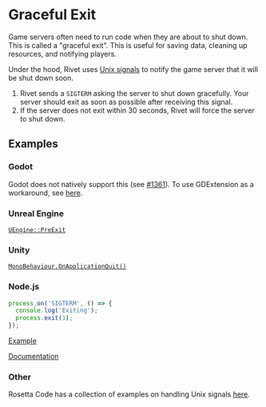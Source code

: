 # Graceful Exit

Game servers often need to run code when they are about to shut down. This is called a "graceful exit". This is useful for saving data, cleaning up resources, and notifying players.

Under the hood, Rivet uses [Unix signals](https://www.math.stonybrook.edu/~ccc/dfc/dfc/signals.html#:~:text=A%20signal%20is%20a%20message,send%20it%20a%20SIGHUP%20signal.) to notify the game server that it will be shut down soon.

1. Rivet sends a `SIGTERM` asking the server to shut down gracefully. Your server should exit as soon as possible after receiving this signal.
2. If the server does not exit within 30 seconds, Rivet will force the server to shut down.

## Examples

### Godot

Godot does not natively support this (see [#1361](https://github.com/godotengine/godot-proposals/issues/1361)). To use GDExtension as a workaround, see [here](https://github.com/NathanFlurry/demo-godot-unix-exit).

### Unreal Engine

[`UEngine::PreExit`](https://docs.unrealengine.com/4.26/en-US/API/Runtime/Engine/Engine/UEngine/PreExit/)

### Unity

[`MonoBehaviour.OnApplicationQuit()`](https://docs.unity3d.com/ScriptReference/MonoBehaviour.OnApplicationQuit.html)

### Node.js

```javascript
process.on('SIGTERM', () => {
  console.log('Exiting');
  process.exit(1);
});
```

[Example](https://github.com/rivet-gg/examples/blob/c46ce4d1f6886446edc156913ad7aff9f3d9c341/javascript/sandbox/src/server.ts#L30)

[Documentation](https://nodejs.org/api/process.html#process_signal_events)

### Other

Rosetta Code has a collection of examples on handling Unix signals [here](https://rosettacode.org/wiki/Handle_a_signal).
